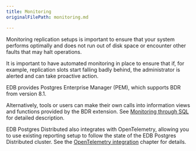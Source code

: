 ```yaml
---
title: Monitoring
originalFilePath: monitoring.md

---
```


Monitoring replication setups is important to ensure that your system performs optimally
and does not run out of disk space or encounter other faults that may halt operations.

It is important to have automated monitoring in place to ensure that if, for example,
replication slots start falling badly behind, the administrator is alerted and can
take proactive action.

EDB provides Postgres Enterprise Manager (PEM), which supports BDR from version 8.1.

Alternatively, tools or users can make their own calls into information views
and functions provided by the BDR extension. See [Monitoring through SQL](sql) for
detailed description.

EDB Postgres Distributed also integrates with OpenTelemetry, allowing you to
use existing reporting setup to follow the state of the EDB Postgres Distributed
cluster. See the [OpenTelemetry integration](otel) chapter for details.
